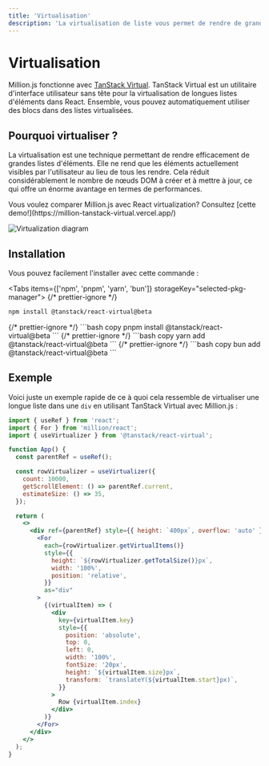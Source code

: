 ```yaml
---
title: 'Virtualisation'
description: 'La virtualisation de liste vous permet de rendre de grandes listes sans problème de performances.'
---
```



# Virtualisation

<AutomaticModeWarning />

Million.js fonctionne avec [TanStack Virtual](https://tanstack.com/virtual/v3/docs/guide/introduction). TanStack Virtual est un utilitaire d'interface utilisateur sans tête pour la virtualisation de longues listes d'éléments dans React. Ensemble, vous pouvez automatiquement utiliser des blocs dans des listes virtualisées.

## Pourquoi virtualiser ?

La virtualisation est une technique permettant de rendre efficacement de grandes listes d'éléments. Elle ne rend que les éléments actuellement visibles par l'utilisateur au lieu de tous les rendre. Cela réduit considérablement le nombre de nœuds DOM à créer et à mettre à jour, ce qui offre un énorme avantage en termes de performances.

<Callout type="info">
  Vous voulez comparer Million.js avec React virtualization? Consultez [cette demo!](https://million-tanstack-virtual.vercel.app/)
</Callout>

![Virtualization diagram](/virtualized.png)

## Installation

Vous pouvez facilement l'installer avec cette commande :

<Tabs items={['npm', 'pnpm', 'yarn', 'bun']} storageKey="selected-pkg-manager">
  {/* prettier-ignore */}
  <Tab>
  ```bash copy
  npm install @tanstack/react-virtual@beta
  ```
  </Tab>
  {/* prettier-ignore */}
  <Tab>
  ```bash copy
  pnpm install @tanstack/react-virtual@beta
  ```
  </Tab>
  {/* prettier-ignore */}
  <Tab>
  ```bash copy
  yarn add @tanstack/react-virtual@beta
  ```
  </Tab>
  {/* prettier-ignore */}
  <Tab>
  ```bash copy
  bun add @tanstack/react-virtual@beta
  ```
  </Tab>
</Tabs>

## Exemple

Voici juste un exemple rapide de ce à quoi cela ressemble de virtualiser une longue liste dans une `div` en utilisant TanStack Virtual avec Million.js :

```jsx
import { useRef } from 'react';
import { For } from 'million/react';
import { useVirtualizer } from '@tanstack/react-virtual';

function App() {
  const parentRef = useRef();

  const rowVirtualizer = useVirtualizer({
    count: 10000,
    getScrollElement: () => parentRef.current,
    estimateSize: () => 35,
  });

  return (
    <>
      <div ref={parentRef} style={{ height: `400px`, overflow: 'auto' }}>
        <For
          each={rowVirtualizer.getVirtualItems()}
          style={{
            height: `${rowVirtualizer.getTotalSize()}px`,
            width: '100%',
            position: 'relative',
          }}
          as="div"
        >
          {(virtualItem) => (
            <div
              key={virtualItem.key}
              style={{
                position: 'absolute',
                top: 0,
                left: 0,
                width: '100%',
                fontSize: '20px',
                height: `${virtualItem.size}px`,
                transform: `translateY(${virtualItem.start}px)`,
              }}
            >
              Row {virtualItem.index}
            </div>
          )}
        </For>
      </div>
    </>
  );
}
```
